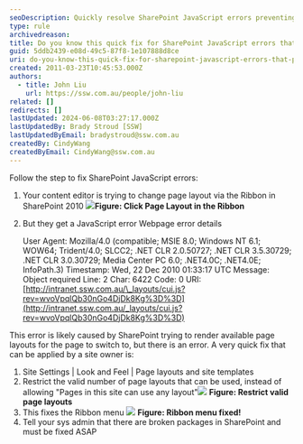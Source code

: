 ```yaml
---
seoDescription: Quickly resolve SharePoint JavaScript errors preventing page layout switching by restricting valid layouts and fixing broken packages.
type: rule
archivedreason:
title: Do you know this quick fix for SharePoint JavaScript errors that prevents you from switching page layout?
guid: 5ddb2439-e08d-49c5-87f8-1e107888d8ce
uri: do-you-know-this-quick-fix-for-sharepoint-javascript-errors-that-prevents-you-from-switching-page-layout
created: 2011-03-23T10:45:53.000Z
authors:
  - title: John Liu
    url: https://ssw.com.au/people/john-liu
related: []
redirects: []
lastUpdated: 2024-06-08T03:27:17.000Z
lastUpdatedBy: Brady Stroud [SSW]
lastUpdatedByEmail: bradystroud@ssw.com.au
createdBy: CindyWang
createdByEmail: CindyWang@ssw.com.au
---
```


Follow the step to fix SharePoint JavaScript errors:
1. Your content editor is trying to change page layout via the Ribbon in SharePoint 2010
   ![](PagelayoutInRibbon.jpg)**Figure: Click Page Layout in the Ribbon**
2. But they get a JavaScript error
   Webpage error details

   User Agent: Mozilla/4.0 (compatible; MSIE 8.0; Windows NT 6.1; WOW64; Trident/4.0; SLCC2; .NET CLR 2.0.50727; .NET CLR 3.5.30729; .NET CLR 3.0.30729; Media Center PC 6.0; .NET4.0C; .NET4.0E; InfoPath.3)
   Timestamp: Wed, 22 Dec 2010 01:33:17 UTC
   Message: Object required
   Line: 2
   Char: 6422
   Code: 0
   URI:[http://intranet.ssw.com.au/\_layouts/cui.js?rev=wvoVpqlQb30nGo4DjDk8Kg%3D%3D](http://intranet.ssw.com.au/_layouts/cui.js?rev=wvoVpqlQb30nGo4DjDk8Kg%3D%3D)

This error is likely caused by SharePoint trying to render available page layouts for the page to switch to, but there is an error.
A very quick fix that can be applied by a site owner is:

1. Site Settings | Look and Feel | Page layouts and site templates
2. Restrict the valid number of page layouts that can be used, instead of allowing "Pages in this site can use any layout"![](RestrictedPageLayout.jpg) **Figure: Restrict valid page layouts**
3. This fixes the Ribbon menu
   ![](RibbonMenu01.jpg) **Figure: Ribbon menu fixed!**
4. Tell your sys admin that there are broken packages in SharePoint and must be fixed ASAP
